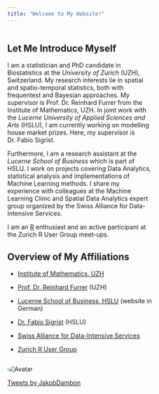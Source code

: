 ```yaml
---
title: "Welcome to My Website!"
---
```


<style>
  
  
  .column {
    float: left;
  }
  
  .left {
      width: 66%;
      padding-right: 3em;

  }
  
  .right {
      width: 34%;
  }
  
  .row:after {
    content: "";
    display: table;
    clear: both;
  }
  
  .twitter-timeline {
    height: 400px !important;
  }
  
  img {
    border-radius: 50%;
  }
  
</style>

<div class="row">
  <div class="column left">
  
Let Me Introduce Myself 
-----------------------------------

I am a statistician and PhD candidate in Biostatistics at the *University of Zurich* (UZH), Switzerland. My research interests lie in spatial and spatio-temporal statistics, both with frequentest and Bayesian approaches. My supervisor is Prof. Dr. Reinhard Furrer from the Institute of Mathematics, UZH. In joint work with the *Lucerne University of Applied Sciences and Arts* (HSLU), I am currently working on modelling house market prizes. Here, my supervisor is Dr. Fabio Sigrist.

Furthermore, I am a research assistant at the *Lucerne School of Business* which is part of HSLU. I work on projects covering Data Analytics, statistical analysis and implementations of Machine Learning methods. I share my experience with colleagues at the Machine Learning Clinic and Spatial Data Analytics expert group organized by the Swiss Alliance for Data-Intensive Services.

I am an [R](https://www.r-project.org/) enthusiast and an active participant at the Zurich R User Group meet-ups. 

Overview of My Affiliations
-----------------------------------

- [Institute of Mathematics, UZH](https://www.math.uzh.ch/index.php?id=home)
- [Prof. Dr. Reinhard Furrer](https://www.math.uzh.ch/index.php?id=people&id=people&key1=4087&L=1) (UZH)
- [Lucerne School of Business, HSLU](https://www.hslu.ch/de-ch/wirtschaft/institute/ifz) (website in German)
- [Dr. Fabio Sigrist](https://www.hslu.ch/en/lucerne-university-of-applied-sciences-and-arts/about-us/people-finder/profile/?pid=3064) (HSLU)
- [Swiss Alliance for Data-Intensive Services](https://data-service-alliance.ch)
- [Zurich R User Group](https://www.meetup.com/Zurich-R-User-group/)



  </div>
  
  <div class="column right">
  
  <img src="me.jpg" alt="Avatar">
  
  <a class="twitter-timeline" data-height="400" href="https://twitter.com/JakobDambon?ref_src=twsrc%5Etfw">Tweets by JakobDambon</a> <script async src="https://platform.twitter.com/widgets.js" charset="utf-8"></script>
  
  
  </div>
</div>  
  


